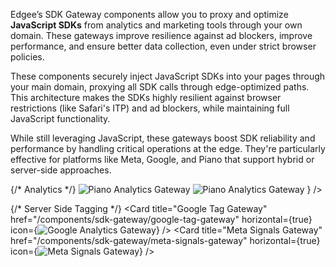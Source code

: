 Edgee’s SDK Gateway components allow you to proxy and optimize **JavaScript SDKs** from analytics and marketing tools through your own domain.
These gateways improve resilience against ad blockers, improve performance, and ensure better data collection, even under strict browser policies.

These components securely inject JavaScript SDKs into your pages through your main domain, proxying all SDK calls through edge-optimized paths. 
This architecture makes the SDKs highly resilient against browser restrictions (like Safari's ITP) and ad blockers, while maintaining full JavaScript functionality. 

While still leveraging JavaScript, these gateways boost SDK reliability and performance by handling critical operations at the edge. 
They're particularly effective for platforms like Meta, Google, and Piano that support hybrid or server-side approaches.


<CardGroup cols={2}>
  {/* Analytics */}
  <Card title="Piano Analytics Gateway" href="/components/sdk-gateway/piano-analytics-gateway" horizontal={true} icon={
    <>
      <img className="block dark:hidden" src="https://mintlify.s3.us-west-1.amazonaws.com/edgee/images/logos/piano-analytics.svg" alt="Piano Analytics Gateway" />
      <img className="hidden dark:block" src="https://mintlify.s3.us-west-1.amazonaws.com/edgee/images/logos/piano-analytics-dark.svg" alt="Piano Analytics Gateway" />
    </>
  } />

  {/* Server Side Tagging */}
  <Card title="Google Tag Gateway" href="/components/sdk-gateway/google-tag-gateway" horizontal={true} icon={<img src="https://mintlify.s3.us-west-1.amazonaws.com/edgee/images/logos/gtm.svg" alt="Google Analytics Gateway" />} />
  <Card title="Meta Signals Gateway" href="/components/sdk-gateway/meta-signals-gateway" horizontal={true} icon={<img src="https://mintlify.s3.us-west-1.amazonaws.com/edgee/images/logos/meta.svg" alt="Meta Signals Gateway" />} />
</CardGroup>
